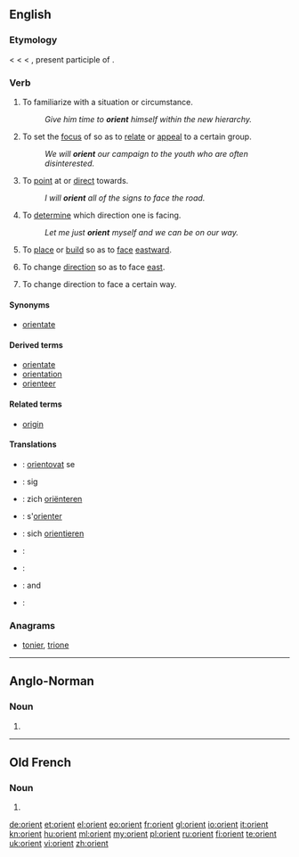 {{also|Orient}}
==English==

===Etymology===
< {{etyl|enm}} {{term|orient|lang=enm}} < {{etyl|fro}} {{term|orient|lang=fro}} < {{etyl|la}} {{term|oriens||rising; as a noun, the quarter where the sun rises, the east, day}}, present participle of {{term|oriri||to rise}}.

===Verb===
{{en-verb}}

# {{transitive}} To familiarize with a situation or circumstance.
#: ''Give him time to '''orient''' himself within the new hierarchy.''
# {{transitive}} To set the [[focus]] of so as to [[relate]] or [[appeal]] to a certain group.
#: ''We will '''orient''' our campaign to the youth who are often disinterested.''
# {{transitive}} To [[point]] at or [[direct]] towards.
#: ''I will '''orient''' all of the signs to face the road.''
# {{transitive}} To [[determine]] which direction one is facing.
#: ''Let me just '''orient''' myself and we can be on our way.''
# {{transitive}} To [[place]] or [[build]] so as to [[face]] [[eastward]].
# {{intransitive}} To change [[direction]] so as to face [[east]].
# {{by extension}} To change direction to face a certain way.

====Synonyms====
* [[orientate]] {{qualifier|UK}}

====Derived terms====
{{der-top|}}
* [[orientate]] {{qualifier|UK}}
* [[orientation]]
* [[orienteer]]
{{der-bottom}}

====Related terms====
{{rel-top|}}
* [[origin]]
{{rel-bottom}}

====Translations====
{{checktrans-top}}
* {{ttbc|cs}}: [[orientovat]] se
* {{ttbc|da}}: {{t|da|orientere}} sig
* {{ttbc|nl}}: zich [[oriënteren]]
* {{ttbc|fr}}: s'[[orienter]]
{{trans-mid}}
* {{ttbc|de}}: sich [[orientieren]]
* {{ttbc|it}}: {{t|it|orientarsi}}
* {{ttbc|pt}}: {{t|pt|orientar}}
* {{ttbc|ru}}: {{t|ru|ориентироваться|sc=Cyrl|tr=orijentírovat'sja}} {{impf}} and {{pf.}}
* {{ttbc|es}}: {{t|es|orientar}}
{{trans-bottom}}

===Anagrams===
* [[tonier#English|tonier]], [[trione#English|trione]]

----

==Anglo-Norman==

===Noun===
{{xno-noun|m|-|orienz}}

# {{alternative form of|oriant|lang=xno}}

----

==Old French==

===Noun===
{{fro-noun|m|-|orienz}}

# {{alternative form of|oriant|lang=fro}}

[[de:orient]]
[[et:orient]]
[[el:orient]]
[[eo:orient]]
[[fr:orient]]
[[gl:orient]]
[[io:orient]]
[[it:orient]]
[[kn:orient]]
[[hu:orient]]
[[ml:orient]]
[[my:orient]]
[[pl:orient]]
[[ru:orient]]
[[fi:orient]]
[[te:orient]]
[[uk:orient]]
[[vi:orient]]
[[zh:orient]]